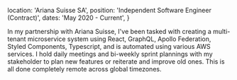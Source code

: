   location: 'Ariana Suisse SA',
  position: 'Independent Software Engineer (Contract)',
  dates: 'May 2020 - Current',
}

In my partnership with Ariana Suisse, I've been tasked with creating a multi-tenant microservice system using React, GraphQL, Apollo Federation, Styled Components, Typescript, and is automated using various AWS services. I hold daily meetings and bi-weekly sprint plannings with my stakeholder to plan new features or reiterate and improve old ones. This is all done completely remote across global timezones.

